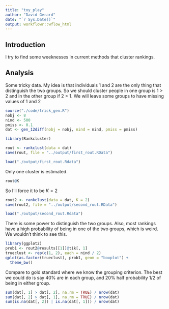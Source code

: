 ```yaml
---
title: "toy_play"
author: "David Gerard"
date: "`r Sys.Date()`"
output: workflowr::wflow_html
---
```


## Introduction

I try to find some weeknesses in current methods that cluster rankings.

## Analysis

Some tricky data. My idea is that individuals 1 and 2 are the only thing that distinguish the two groups. So we should cluster people in one group is 1 > 2 and in the other group if 2 > 1. We will leave some groups to have missing values of 1 and 2

```r
source("./code/trick_gen.R")
nobj <- 8
nind <- 500
pmiss <- 0.1
dat <- gen_12diff(nobj = nobj, nind = nind, pmiss = pmiss)
```


```r
library(Rankcluster)
```

```r
rout <- rankclust(data = dat)
save(rout, file = "../output/first_rout.RData")
```

```r
load("./output/first_rout.Rdata")
```


Only one cluster is estimated.
```r
rout@K
```

So I'll force it to be $K = 2$
```r
rout2 <- rankclust(data = dat, K = 2)
save(rout2, file = "../output/second_rout.RData")
```

```r
load("./output/second_rout.Rdata")
```

There is some power to distinguish the two groups. Also, most rankings have a high probability of being in one of the two groups, which is weird. We wouldn't think to see this.
```r
library(ggplot2)
prob1 <- rout2@results[[1]]@tik[, 1]
trueclust <- rep(c(1, 2), each = nind / 2)
qplot(as.factor(trueclust), prob1, geom = "boxplot") +
  theme_bw()
```

Compare to gold standard where we know the grouping criterion. The best we could do is say 40% are in each group, and 20% half probability 1/2 of being in either group.

```r
sum(dat[, 1] > dat[, 2], na.rm = TRUE) / nrow(dat)
sum(dat[, 2] > dat[, 1], na.rm = TRUE) / nrow(dat)
sum(is.na(dat[, 2]) | is.na(dat[, 1])) / nrow(dat)
```






